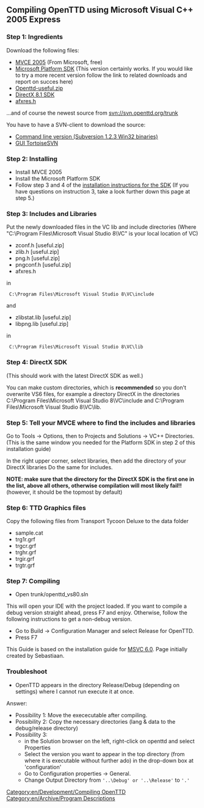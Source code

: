 [[Category:en/Development/Compiling OpenTTD]]
[[Category:en/Archive/Program Descriptions]]

==Compiling OpenTTD using Microsoft Visual C++ 2005 Express==


===Step 1: Ingredients===
Download the following files:

*[http://msdn.microsoft.com/vstudio/express/visualC/default.aspx MVCE 2005] (From Microsoft, free)
*[http://www.microsoft.com/downloads/details.aspx?FamilyId=A55B6B43-E24F-4EA3-A93E-40C0EC4F68E5&displaylang=en Microsoft Platform SDK] (This version certainly works. If you would like to try a more recent version follow the link to related downloads and report on succes here)
*[http://sourceforge.net/project/showfiles.php?group_id=103924&package_id=114307&release_id=228633 Openttd-useful.zip]
*[http://neuron.tuke.sk/~mizanin/eng/Dx81sdk-include-lib.rar DirectX 8.1 SDK]
*[http://www-d0.fnal.gov/d0dist/dist/packages/d0ve/devel/windows/AFXRES.H afxres.h]


...and of course the newest source from svn://svn.openttd.org/trunk

You have to have a SVN-client to download the source:
*[http://subversion.tigris.org/servlets/ProjectDocumentList?folderID=91 Command line version (Subversion 1.2.3 Win32 binaries)]
*[http://tortoisesvn.tigris.org/download.html GUI TortoiseSVN]

===Step 2: Installing===
* Install MVCE 2005
* Install the Microsoft Platform SDK
* Follow step 3 and 4 of the [http://msdn.microsoft.com/vstudio/express/visualc/usingpsdk/ installation instructions for the SDK] (If you have questions on instruction 3, take a look further down this page at step 5.)

===Step 3: Includes and Libraries===
Put the newly downloaded files in the VC lib and include directories
(Where "C:\Program Files\Microsoft Visual Studio 8\VC" is your local location of VC)


* zconf.h		[useful.zip]
* zlib.h		[useful.zip]
* png.h			[useful.zip]
* pngconf.h		[useful.zip]
* afxres.h

in

  <code>C:\Program Files\Microsoft Visual Studio 8\VC\include</code>

and

* zlibstat.lib		[useful.zip]
* libpng.lib		[useful.zip]

in

  <code>C:\Program Files\Microsoft Visual Studio 8\VC\lib</code>


===Step 4: DirectX SDK===
(This should work with the latest DirectX SDK as well.)

You can make custom directories, which is '''recommended''' so you don't overwrite VS6 files, for example a directory DirectX in the directories C:\Program Files\Microsoft Visual Studio 8\VC\include and C:\Program Files\Microsoft Visual Studio 8\VC\lib.

===Step 5: Tell your MVCE where to find the includes and libraries===
Go to Tools -> Options, then to Projects and Solutions -> VC++ Directories.
(This is the same window you needed for the Platform SDK in step 2 of this installation guide)

In the right upper corner, select libraries, then add the directory of your DirectX libraries
Do the same for includes.

'''NOTE: make sure that the directory for the DirectX SDK is the first one in the list, above all others, otherwise compilation will most likely fail!!''' (however, it should be the topmost by default)

===Step 6: TTD Graphics files===
Copy the following files from Transport Tycoon Deluxe to the data folder

*sample.cat
*trg1r.grf
*trgcr.grf
*trghr.grf
*trgir.grf
*trgtr.grf

===Step 7: Compiling===
*Open trunk/openttd_vs80.sln

This will open your IDE with the project loaded. If you want to compile a debug version straight ahead, press F7 and enjoy. Otherwise, follow the following instructions to get a non-debug version.

*Go to Build -> Configuration Manager and select Release for OpenTTD.
*Press F7



This Guide is based on the installation guide for [[en/MSVC6|MSVC 6.0]]. Page initially created by Sebastiaan.

===Troubleshoot===
* OpenTTD appears in the directory Release/Debug (depending on settings) where I cannot run execute it at once.

Answer: 
*Possibility 1: Move the exececutable after compiling.
*Possibility 2: Copy the necessary directories (lang & data to the debug/release directory)
*Possibility 3:
**in the Solution browser on the left, right-click on openttd and select Properties
**Select the version you want to appear in the top directory (from where it is executable without further ado) in the drop-down box at 'configuration'
**Go to Configuration properties -> General.
**Change Output Directory from <code>'..\Debug' or '..\Release'</code> to <code>'.'</code>
